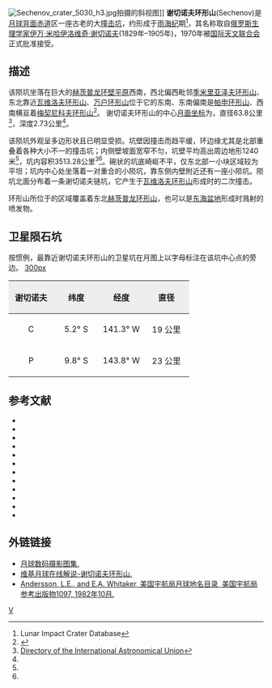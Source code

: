 {{lunar crater data|
 image=Sechenov LROC.jpg|240px|
 caption=[[月球勘测轨道飞行器|月球勘测轨道飞行器]]拍摄的图像|
 latitude=6.97|
 N_or_S=S|
 longitude=143.09|
 E_or_W=W|
 diameter=63.8公里|
 depth=2.7公里|
 colong=144|
 eponym=[[伊万·米哈伊洛维奇·谢切诺夫|伊万·米哈伊洛维奇·谢切诺夫]]}}
[[Image:Sechenov_crater_5030_h3.jpg|thumb]]拍摄的斜视图]]
'''谢切诺夫环形山'''(Sechenov)是[[月球背面|月球背面]][[赤道|赤道]]区一座古老的大[[撞击坑|撞击坑]]，约形成于[[雨海纪|雨海纪]]期<ref name=LICD>Lunar Impact Crater Database</ref>，其名称取自[[俄罗斯|俄罗斯]][[生理学家|生理学家]][[伊万·米哈伊洛维奇·谢切诺夫|伊万·米哈伊洛维奇·谢切诺夫]](1829年–1905年)，1970年被[[国际天文联合会|国际天文联合会]]正式批准接受。

==描述==
该陨坑坐落在巨大的[[赫茨普龙环形山|赫茨普龙环壁平原]]西南，西北偏西毗邻[[季米里亚泽夫环形山|季米里亚泽夫环形山]]、东北靠近[[瓦维洛夫环形山|瓦维洛夫环形山]]、[[万户撞击坑|万户环形山]]位于它的东南、东南偏南是[[帕申环形山|帕申环形山]]、西南横亘着[[梅契尼科夫环形山|梅契尼科夫环形山]]<ref>{{Cite web |url=http://planetarynames.wr.usgs.gov/images/Lunar/lac_88_wac.pdf |title=Crater Sechenov on the LAC-88 map |accessdate=2016-06-18 |archive-date=2016-03-05 |archive-url=https://web.archive.org/web/20160305141235/http://planetarynames.wr.usgs.gov/images/Lunar/lac_88_wac.pdf |dead-url=no }}</ref>。
谢切诺夫环形山的中心[[月面坐标|月面坐标]]为{{Coord|6.97|S|143.09|W|globe:Moon|nogoogle=1|noosm=1}}，直径63.8公里<ref name="IAU">[http://planetarynames.wr.usgs.gov/Feature/5403 Directory of the International Astronomical Union]</ref>，深度2.73公里<ref name="LICD"/>。

该陨坑外观呈多边形状且已明显受损。坑壁因撞击而趋平缓，环边缘尤其是北部重叠着各种大小不一的撞击坑；内侧壁坡面宽窄不匀，坑壁平均高出周边地形1240米<ref name="LICD"/>，坑内容积3513.28公里<sup>3</sup><ref name="LICD"/>。碗状的坑底崎岖不平，仅东北部一小块区域较为平坦；坑内中心处坐落着一对重合的小陨坑，靠东侧内壁附近还有一座小陨坑。陨坑北面分布着一条谢切诺夫链坑，它产生于[[瓦维洛夫环形山|瓦维洛夫环形山]]形成时的二次撞击。

环形山所位于的区域覆盖着东北[[赫茨普龙环形山|赫茨普龙环形山]]，也可以是[[东海|东海盆地]]形成时溅射的喷发物。

==卫星陨石坑==
按惯例，最靠近谢切诺夫环形山的卫星坑在月图上以字母标注在该坑中心点的旁边。
[[image:Sechenov_sattelite_craters_map.jpg|300px]]
{| class="wikitable"
!width="25%" style="background:#eeeeee;" |谢切诺夫 
!width="25%" style="background:#eeeeee;" |纬度
!width="25%" style="background:#eeeeee;" |经度
!width="25%" style="background:#eeeeee;" |直径
|-
|align="center"|C
|align="center"|5.2° S
|align="center"|141.3° W
|align="center"|19 公里
|-
|align="center"|P
|align="center"|9.8° S
|align="center"|143.8° W
|align="center"|23 公里
|}{{clear}}
==参考文献==
{{reflist}}
{{refbegin}}
* {{cite book
  | last1 = Andersson
  | first1 = L. E.
  | last2 = Whitaker
  | first2 = E. A.
  | authorlink2 = Ewen Whitaker
  | date = 1982
  | title = [[NASA|NASA]] Catalogue of Lunar Nomenclature
  | publisher = NASA RP-1097
  | ref = harv
  }}
* {{cite web
  | last = Blue
  | first = Jennifer
  | date = July 25, 2007
  | title = Gazetteer of Planetary Nomenclature
  | publisher = [[United_States_Geological_Survey|USGS]]
  | url = http://planetarynames.wr.usgs.gov/
  | accessdate = 2007-08-05
  | ref = harv
  | archive-date = 2015-05-26
  | archive-url = https://web.archive.org/web/20150526164842/http://planetarynames.wr.usgs.gov/
  | dead-url = no
  }}
* {{cite book
  | last1 = Bussey
  | first1 = B.
  | authorlink1 = Ben Bussey
  | last2 = Spudis
  | first2 = P.
  | authorlink2 = Paul Spudis
  | date = 2004
  | title = The Clementine Atlas of the Moon
  | publisher = Cambridge University Press
  | location = New York
  | isbn = 978-0-521-81528-4
  | ref = harv
  }}
* {{cite book
  | last1 = Cocks
  | first1 = Elijah E.
  | last2 = Cocks
  | first2 = Josiah C.
  | date = 1995
  | title = Who's Who on the Moon: A Biographical Dictionary of Lunar Nomenclature
  | url = https://archive.org/details/isbn_9780936389271
  | publisher = Tudor Publishers
  | isbn = 978-0-936389-27-1
  | ref = harv
  }}
* {{cite web
  | last = McDowell
  | first = Jonathan
  | date = July 15, 2007
  | url = http://host.planet4589.org/astro/lunar/
  | title = Lunar Nomenclature
  | publisher = Jonathan's Space Report
  | accessdate = 2007-10-24
  | ref = harv
  | archive-date = 2015-01-12
  | archive-url = https://web.archive.org/web/20150112233439/http://host.planet4589.org/astro/lunar/
  | dead-url = no
  }}
* {{cite journal| last1 = Menzel| first1 = D. H.| last2 = Minnaert| first2 = M.| last3 = Levin| first3 = B.| last4 = Dollfus| first4 = A.| last5 = Bell| first5 = B.| title = Report on Lunar Nomenclature by the Working Group of Commission 17 of the IAU| doi = 10.1007/BF00171763| journal = Space Science Reviews| volume = 12| issue = 2| pages = 136–186| date = 1971| bibcode = 1971SSRv...12..136M| ref = harv}}
* {{cite book
  | first = Patrick
  | last = Moore
  | authorlink = Patrick Moore
  | date = 2001
  | title = On the Moon
  | url = https://archive.org/details/patrickmooreonmo00patr
  | publisher = Sterling Publishing Co.
  | isbn = 978-0-304-35469-6
  | ref = harv
  }}
* {{cite book
  | first = Fred W.
  | last = Price
  | date = 1988
  | title = The Moon Observer's Handbook
  | publisher = Cambridge University Press
  | isbn = 978-0-521-33500-3
  | ref = harv
  }}
* {{cite book
  | last = Rükl
  | first = Antonín
  | authorlink = Antonín Rükl
  | date = 1990
  | title = Atlas of the Moon
  | publisher = Kalmbach Books
  | isbn = 978-0-913135-17-4
  | ref = harv
  }}
* {{cite book
  | last = Webb
  | first = Rev. T. W.
  | authorlink = Thomas William Webb
  | date = 1962
  | title = Celestial Objects for Common Telescopes
  | url = https://archive.org/details/celestialobjects00webb
  | edition = 6th revised
  | publisher = Dover
  | isbn = 978-0-486-20917-3
  | ref = harv
  }}
* {{cite book
  | first = Ewen A.
  | last = Whitaker
  | authorlink = Ewen Whitaker
  | date = 1999
  | title = Mapping and Naming the Moon
  | publisher = Cambridge University Press
  | isbn = 978-0-521-62248-6
  | ref = harv
  }}
* {{cite book
  | first = Peter T.
  | last = Wlasuk
  | date = 2000
  | title = Observing the Moon
  | publisher = Springer
  | isbn = 978-1-85233-193-1
  | ref = harv
 }}
{{refend}}

==外链链接==
*[http://www.lpi.usra.edu/resources/lunar_orbiter/bin/srch_nam.shtml?Sechenov%7C0 月球数码摄影图集.]{{Wayback|url=http://www.lpi.usra.edu/resources/lunar_orbiter/bin/srch_nam.shtml?Sechenov%7C0 |date=20160827180135 }}
*[http://the-moon.wikispaces.com/Sechenov 维基月球在线解说-谢切诺夫环形山.]{{Wayback|url=http://the-moon.wikispaces.com/Sechenov |date=20180311224029 }}
*[http://planet4589.org/astro/lunar/RP-1097.pdf Andersson, L.E., and E.A. Whitaker, 美国宇航局月球地名目录, 美国宇航局参考出版物1097, 1982年10月.]{{Wayback|url=http://planet4589.org/astro/lunar/RP-1097.pdf |date=20141006125838 }}

[[Category:月球环形山|V]]
{{月球環形山 (R-S)}}